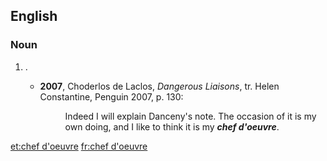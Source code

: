 ==English==

===Noun===
{{en-noun|chefs d'oeuvre}}

# {{alternative form of|chef-d'œuvre|nodot=1|lang=en}} {{gloss|a masterpiece}}.
#* '''2007''', Choderlos de Laclos, ''Dangerous Liaisons'', tr. Helen Constantine, Penguin 2007, p. 130:
#*: Indeed I will explain Danceny's note. The occasion of it is my own doing, and I like to think it is my '''''chef d'oeuvre'''''.

[[et:chef d'oeuvre]]
[[fr:chef d'oeuvre]]
